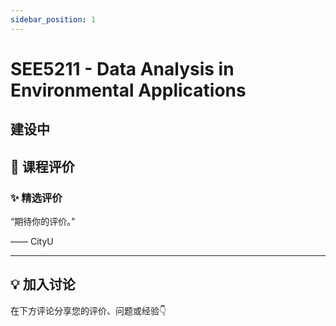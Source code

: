 ```yaml
---
sidebar_position: 1
---
```



# SEE5211 - Data Analysis in Environmental Applications

## 建设中

## **💬 课程评价**

### ✨ **精选评价**
<div className={commentStyles.commentBox}>
    <p className={commentStyles.commentText}>
        “期待你的评价。”
    </p>
    <p className={commentStyles.commentAuthor}>—— CityU</p>
</div>

---

## **💡 加入讨论**

在下方评论分享您的评价、问题或经验👇
<Utterances />
